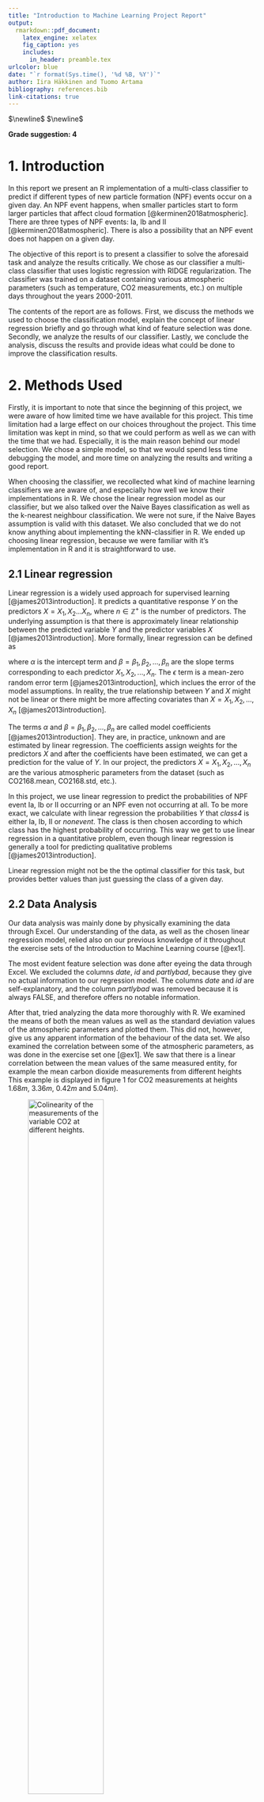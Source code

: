 ```yaml
---
title: "Introduction to Machine Learning Project Report"
output:
  rmarkdown::pdf_document:
    latex_engine: xelatex
    fig_caption: yes        
    includes:  
      in_header: preamble.tex
urlcolor: blue
date: "`r format(Sys.time(), '%d %B, %Y')`"
author: Iira Häkkinen and Tuomo Artama
bibliography: references.bib
link-citations: true
---
```

$\newline$
$\newline$

**Grade suggestion: 4**

# 1. Introduction

In this report we present an R implementation of a multi-class classifier to predict if different types of new particle formation (NPF) events occur on a given day. An NPF event happens, when smaller particles start to form larger particles that affect cloud formation [@kerminen2018atmospheric]. There are three types of NPF events: Ia, Ib and II [@kerminen2018atmospheric]. There is also a possibility that an NPF event does not happen on a given day.

The objective of this report is to present a classifier to solve the aforesaid task and analyze the results critically. We chose as our classifier a multi-class classifier that uses logistic regression with RIDGE regularization. The classifier was trained on a dataset containing various atmospheric parameters (such as temperature, CO2 measurements, etc.) on multiple days throughout the years 2000-2011. 

<!-- tähän kappale tuloksista -->

The contents of the report are as follows. First, we discuss the methods we used to choose the classification model, explain the concept of linear regression briefly and go through what kind of feature selection was done. Secondly, we analyze the results of our classifier. Lastly, we conclude the analysis, discuss the results and provide ideas what could be done to improve the classification results.


# 2. Methods Used

Firstly, it is important to note that since the beginning of this project, we were aware of how limited time we have available for this project. This time limitation had a large effect on our choices throughout the project. This time limitation was kept in mind, so that we could perform as well as we can with the time that we had. Especially, it is the main reason behind our model selection. We chose a simple model, so that we would spend less time debugging the model, and more time on analyzing the results and writing a good report.

When choosing the classifier, we recollected what kind of machine learning classifiers we are aware of, and especially how well we know their implementations in R. We chose the linear regression model as our classifier, but we also talked over the Naive Bayes classification as well as the k-nearest neighbour classification. We were not sure, if the Naive Bayes assumption is valid with this dataset. We also concluded that we do not know anything about implementing the kNN-classifier in R. We ended up choosing linear regression, because we were familiar with it's implementation in R and it is straightforward to use. 


## 2.1 Linear regression

Linear regression is a widely used approach for supervised learning [@james2013introduction]. It predicts a quantitative response $Y$ on the predictors $X={X_1,X_2...X_n}$, where $n \in \mathbb{Z}^+$ is the number of predictors. The underlying assumption is that there is approximately linear relationship between the predicted variable $Y$ and the predictor variables $X$ [@james2013introduction]. More formally, linear regression can be defined as

\begin{equation}
Y = \alpha + \beta X + \epsilon
\end{equation}

where $\alpha$ is the intercept term and $\beta=\beta_1, \beta_2,...,\beta_n$ are the slope terms corresponding to each predictor $X_1, X_2,...,X_n$. The $\epsilon$ term is a mean-zero random error term [@james2013introduction], which inclues the error of the model assumptions. In reality, the true relationship between $Y$ and $X$ might not be linear or there might be more affecting covariates than $X=X_1,X_2,...,X_n$ [@james2013introduction].

The terms $\alpha$ and $\beta=\beta_1, \beta_2,...,\beta_n$ are called model coefficients [@james2013introduction]. They are, in practice, unknown and are estimated by linear regression. The coefficients assign weights for the predictors $X$ and after the coefficients have been estimated, we can get a prediction for the value of $Y$. In our project, the predictors $X = X_1, X_2,...,X_n$ are the various atmospheric parameters from the dataset (such as CO2168.mean, CO2168.std, etc.). 

In this project, we use linear regression to predict the probabilities of NPF event Ia, Ib or II occurring or an NPF even not occurring at all. To be more exact, we calculate with linear regression the probabilities $Y$ that *class4* is either Ia, Ib, II or *nonevent*. The class is then chosen according to which class has the highest probability of occurring. This way we get to use linear regression in a quantitative problem, even though linear regression is generally a tool for predicting qualitative problems [@james2013introduction].


<!-- pros and cons of linear regression in this task -->
Linear regression might not be the the optimal classifier for this task, but provides better values than just guessing the class of a given day.

## 2.2 Data Analysis

Our data analysis was mainly done by physically examining the data through Excel. Our understanding of the data, as well as the chosen linear regression model, relied also on our previous knowledge of it throughout the exercise sets of the Introduction to Machine Learning course [@ex1]. 

The most evident feature selection was done after eyeing the data through Excel. We excluded the columns *date*, *id* and *partlybad*, because they give no actual information to our regression model. The columns *date* and *id* are self-explanatory, and the column *partlybad* was removed because it is always FALSE, and therefore offers no notable information.

After that, tried analyzing the data more thoroughly with R. We examined the means of both the mean values as well as the standard deviation values of the atmospheric parameters and plotted them. This did not, however, give us any apparent information of the behaviour of the data set. We also examined the correlation between some of the atmospheric parameters, as was done in the exercise set one [@ex1]. We saw that there is a linear correlation between the mean values of the same measured entity, for example the mean carbon dioxide measurements from different heights This example is displayed in figure 1 for CO2 measurements at heights $1.68m$, $3.36m$, $0.42m$ and $5.04m$).

![Colinearity of the measurements of the variable CO2 at different heights.](colinear.png){width=60%}

This suggests that the measurements for the same parameter (such as CO2 in this example) form colinear groups in the data. This means, that the measurements inside one colinear group give out no additional information for a classification model and, thus, only one measurement from a colinear group can be chosen as a covariate for the model without losing any data [@james2013introduction]. The linear regression implementation that we chose, can do this automatically and, therefore, we did not have to do any data manipulation conserning the colinear groups.


## 2.3 Implementation

Our multi-class classifier is implemented in R using logistic regression. The classifier is implemented using the *glmnet* regressor provided by the library *glmnet*. The implementation of the model can be seen in the code block below (for full implementation, see the appendix of this report). We chose to use both RIDGE and LASSO regularization in a 50/50 relationship with our logistic regression model. This can be done with *glmnet* by setting the *alpha* parameter value to $0.5$. The parameter *alpha* controls the choice of LASSO or RIDGE (RIDGE being 0 and LASSO 1) and *lambda* controls the volume of the regularization to the coefficients ($\beta$ in equation 1) of the model. We chose regularization over no regularization, because by testing both, we noticed that the accuracy was better with regularization.

$\newline$
```r
model <- glmnet(class4 ~ ., npf, family = "multinomial", alpha = 0.5, lambda = 0.012)
```
$\newline$

The choice of both RIDGE and LASSO as the regularization method was done by simply trying different values by hand for both RIDGE and LASSO regularization and these two together. By manually changing the value of the *alpha* parameter, we noticed that having a 50/50 ratio of LASSO and RIDGE gave us better validation and cross-validation accuracies, than having only LASSO or only RIDGE. We did not try different combinations of *alpha* and *labda* exhaustively, so it is possible that the model can be improved in this respect.

The choice of the *lambda* value in the *glmnet* function was done by examining how the validation accuracy and cross-validation accuracy behave as a function of lambda. We calculated these accuracies iteratively, during each iteration we trained $20$ different models with different *lambda* values. All models had the same *alpha* value, $0.5$. First, we had an educated guess on what scale the *lambda* value should have. We first set a somewhat broad interval of $]0,1]$ for *lambda* and examined how the accuracies behaved (see figure 2). It is evident, that the best accuracies are achieved with a lambda value that is close to $0$.

![Validation accuracy and 5-fold cross-validation accuracy as a function of lambda in an interval from $0$ to $1$.](acc-vs-lambda_1.png){width=70%}

We then examined iteratively two smaller intervals of $20$ lambda values, first the interval of $[0.005,0.040]$ and then the interval of $[0.004,0.018]$. Our experiments showed, that with *lambda* value of approximately $0.012$, both the validation accuracy as well as the 5-fold cross-validation accuracy peaked. The value $\lambda = 0.012$ was then chosen as our final value for the regression model. Figure 3 illustrates the behaviour if the two accuracy values as a function of lambda on the second interval of $[0.005,0.040]$. 

![Validation accuracy and 5-fold cross-validation accuracy as a function of lambda in an interval from $0.005$ to $0.040$.](acc-vs-lambda_2.png){width=70%}

An even better combination of the model parameters *alpha* and *lambda* could have been acquired with a more automated method. Especially, our method for choosing *alpha* is not as convincing as our method of choosing *lambda* for the given *alpha*. The main reason we did not loop through many different combinations of these model parameters was that it would have been time-consuming. Thus, our choice of *alpha* may be a fault in our model, since we do not have solid evidence backing this choice.




# 3. Results

We trained our model by taking a random 80/20 split of the given training data and used the $80%$ portion for training and $20%$ portion for validation. The performance measure we used was accuracy, which is the ratio of correctly labeled data points in the total number of data points.

The results show that our classifier appears to be working at least better than a 50/50-classifier. Most of our model optimization was done by optimizing the alpha and lambda parameters of glmnet that guide the regularization. For this we used the accuracy values when predicting on validation data as well as 5-fold cross-validation accuracy. The best accuracy on validation data we managed to get was $0.75$ and the best cross-validation accuracy was $0.6857$. The final values for alpha and lambda parameters were $0.5$ and $0.012$, respectively. Using this alpha value means that we took advantage of both Lasso and Ridge regularization.

We did also run the accuracy calculation on the now-released test data with correct labels. We did not use this data in model selection or optimization but instead did this afterwards to get some additional information on our model's performance for the purposes of this report. The accuracy on test data was $0.6974093$.

Lastly we can take a look at our results in the challenge. Our results in all regards were slightly above average and based on the ROC graph we were strongly in the "too close to call" area with the top performers in the binary accuracy category even though we optimized our model for multinomial classification. When we take a look at our multi-class accuracy from the challenge submission and compare it to our most recent multi-class accuracy calculated on the test data, we see that they are exactly the same. This is interesting, because we managed to improve cross-validation accuracy and accuracy on validation data when we optimized model parameters after making our challenge submission. We suspect, that using a different performance metric, such as perplexity for example, could have made the performance difference distinguishable between these two revisions. Lack of time prevented us from doing further investigation into the matter.



# 4. Discussion

<!-- mimmoset tulokset oli -->
Overall, this linear regression model implemented with *glmnet* in R gives fairly good results for the classification task of predicting if different types of new particle formation events occur on a given day. There are still possible ways to refine the implementation so that the accuracy and cross-validation accuracy would be even better.
<!-- mitä voi päätellä tuloksista -->

<!-- mitä olisi voinut parantaa / tehdä toisin -->
We would have liked to do comparison on different classification models, but from pretty far on saw that this might not be possible due to the limited time window for completing this project. By implementing a few classifiers more, we could have compared the accuracies of these classifiers and chosen the best one out of these. The pros and cons of different classifiers could also have been discussed.


# 6. Grading

When considering all aspects of this project, we think we did rather well. We recognize, that our time limitations have affected the scale of this project. We did not have time to analyze our model and the results as widely as may have been possible, but the analysis that we made was done thoroughly. So, we think that all that is expalained on this report, has been done rather well. Our classifier may not be the most sophisticated, but it works sufficiently well (and the goodness of the classifier also does not affect the grading). We have provided answers for all the required questions from the term project description in this report.

This report shows that we have a good understanding on the topics of the course. We understand the perks as well as the limitations of our chosen classification method, and we have analyzed the results critically. The parts we did not have time for have also been mentioned to show that our understanding of the task at hand does not limit only to the contents of this report. The report has been written in a clear manner and it follows the scientific style of writing.

Our suggestion for our grade is $4$. We stuck to our schedule really well and were fully aware of our limitations, so that we could output a report that is constructed clearly and contains proper analysis of our choises. Because we can think of many things that could have yet been done, we are not sure if this project if worthy of the grade 5. When looking at the grading instructions for the grade  $3$, we think that we have in some parts performed better than the descriptions there.



\newpage
# References

<div id="refs"></div>

\newpage
# Appendix

The R implementation of our multi-class classifier is provided here.

```r
options(error = function() traceback(3))

library(glmnet)
library(glmnetUtils)

npf <- read.csv("npf_train.csv")
npf_test <- read.csv("npf_test_hidden.csv")

# Remove columns "id", "date" and "partlybad" and set dates as rownames
rownames(npf) <- npf[, "date"]
npf <- npf[, -c((1:2), 4)]


# Some helpful functions
accuracy <- function(real, pred) {
    sum(as.numeric(real == pred)) / length(pred)
}

# Create a linear model
model <- glmnet(class4 ~ ., npf, family = "multinomial", alpha = 0, lambda = 0.01)

coefficients(model)

# Create variable class2 where the value is "event" if there was an NPF event
# and "nonevent" otherwise.
npf$class2 <- factor("event", levels = c("nonevent", "event"))
npf$class2[npf$class4 == "nonevent"] <- "nonevent"

# Predict class4 on training data
predicted <- predict(model, newdata = npf, type = "response")[,,1]

predicted_class4 <- c()
predicted_class2 <- c()
predicted_probs <- c()
for (i in 1:length(predicted[, 1])) {
    pred_class <- colnames(predicted)[which.max(predicted[i, ])]
    predicted_class4 <- c(predicted_class4, pred_class)
    event_prob <- 1 - predicted[i, 4]
    predicted_probs <- c(predicted_probs, event_prob)
    predicted_class2 <- c(predicted_class2, c("nonevent", "event")[1 + (event_prob > 0.5)])
}

acc <- accuracy(npf$class4, predicted_class4)

cat("Multiclass accuracy: ")
cat(acc)
cat("\n")


binary_acc <- accuracy(npf$class2, predicted_class2)

cat("Binary accuracy: ")
cat(binary_acc)
cat("\n")

# Predict class4 on test data
predicted <- predict(model, newdata = npf_test, type = "response")[,,1]

predicted_class4 <- c()
predicted_class2 <- c()
predicted_probs <- c()
for (i in 1:length(predicted[, 1])) {
    pred_class <- colnames(predicted)[which.max(predicted[i, ])]
    predicted_class4 <- c(predicted_class4, pred_class)
    event_prob <- 1 - predicted[i, 4]
    predicted_probs <- c(predicted_probs, event_prob)
    predicted_class2 <- c(predicted_class2, c("nonevent", "event")[1 + (event_prob > 0.5)])
}


write.csv(data.frame(class4=predicted_class4, p=predicted_probs), "answers.csv", row.names=F, quote=F)
```


